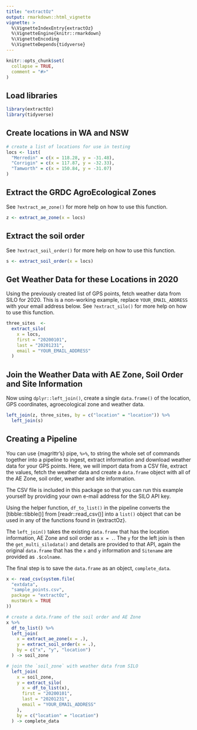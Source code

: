 ```yaml
---
title: "extractOz"
output: rmarkdown::html_vignette
vignette: >
  %\VignetteIndexEntry{extractOz}
  %\VignetteEngine{knitr::rmarkdown}
  %\VignetteEncoding
  %\VignetteDepends{tidyverse}
---
```


```r
knitr::opts_chunk$set(
  collapse = TRUE,
  comment = "#>"
)
```

## Load libraries

```r
library(extractOz)
library(tidyverse)
```

## Create locations in WA and NSW

```r
# create a list of locations for use in testing
locs <- list(
  "Merredin" = c(x = 118.28, y = -31.48),
  "Corrigin" = c(x = 117.87, y = -32.33),
  "Tamworth" = c(x = 150.84, y = -31.07)
)
```

## Extract the GRDC AgroEcological Zones

See `?extract_ae_zone()` for more help on how to use this function.

```r
z <- extract_ae_zone(x = locs)
```

## Extract the soil order

See `?extract_soil_order()` for more help on how to use this function.

```r
s <- extract_soil_order(x = locs)
```

## Get Weather Data for these Locations in 2020

Using the previously created list of GPS points, fetch weather data from SILO for 2020.
This is a non-working example, replace `YOUR_EMAIL_ADDRESS` with your email address below.
See `?extract_silo()` for more help on how to use this function.

```r
three_sites  <-
  extract_silo(
    x = locs,
    first = "20200101",
    last = "20201231",
    email = "YOUR_EMAIL_ADDRESS"
  )
```

## Join the Weather Data with AE Zone, Soil Order and Site Information

Now using `dplyr::left_join()`, create a single `data.frame()` of the location, GPS coordinates, agroecological zone and weather data.

```r
left_join(z, three_sites, by = c("location" = "location")) %>%
  left_join(s)
```

## Creating a Pipeline

You can use {magrittr's} pipe, `%>%`, to string the whole set of commands together into a pipeline to ingest, extract information and download weather data for your GPS points.
Here, we will import data from a CSV file, extract the values, fetch the weather data and create a `data.frame` object with all of the AE Zone, soil order, weather and site information.

The CSV file is included in this package so that you can run this example yourself by providing your own e-mail address for the SILO API key.

Using the helper function, `df_to_list()` in the pipeline converts the [tibble::tibble()] from [readr::read_csv()] into a `list()` object that can be used in any of the functions found in {extractOz}.

The `left_join()` takes the existing `data.frame` that has the location information, AE Zone and soil order as `x = .`.
The `y` for the left join is then the `get_multi_silodata()` and details are provided to that API, again the original `data.frame` that has the `x` and `y` information and `Sitename` are provided as `.$colname`.

The final step is to save the `data.frame` as an object, `complete_data`.

```r
x <- read_csv(system.file(
  "extdata",
  "sample_points.csv",
  package = "extractOz",
  mustWork = TRUE
))

# create a data.frame of the soil order and AE Zone
x %>%
  df_to_list() %>%
  left_join(
    x = extract_ae_zone(x = .),
    y = extract_soil_order(x = .),
    by = c("x", "y", "location")
  ) -> soil_zone

# join the `soil_zone` with weather data from SILO
  left_join(
    x = soil_zone,
    y = extract_silo(
      x = df_to_list(x),
      first = "20200101",
      last = "20201231",
      email = "YOUR_EMAIL_ADDRESS"
    ),
    by = c("location" = "location")
  ) -> complete_data
```
